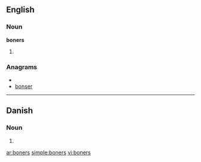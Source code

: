 ==English==

===Noun===
'''boners'''

# {{plural of|[[boner]]}}

===Anagrams===
* {{alphagram|benors}}
* [[bonser#English|bonser]]


----

==Danish==

===Noun===
{{infl|da|noun form|g=c}}

# {{form of|genitive plural indefinite|bon|lang=Danish}}

[[ar:boners]]
[[simple:boners]]
[[vi:boners]]